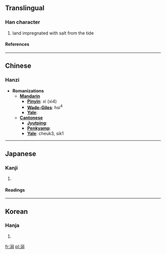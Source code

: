 ==Translingual==
===Han character===
{{Han char|rn=85|rad=水|as=12|sn=15|four=3712<sub>7</sub>|canj=水竹X火 (EHXF)}}
# land impregnated with salt from the tide
====References====
{{Han ref|kx=0649.160|dkj=18247|dj=1059.100|hdz=31743.090|uh=6F5F|ud=28511|bh=BCF3|bd=48371}}

----
==Chinese==
===Hanzi===


* '''Romanizations'''
** '''[[Mandarin]]'''
*** '''[[Pinyin]]''': xì (xi4)
*** '''[[Wade-Giles]]''': hsi<sup>4</sup>
*** '''[[Yale]]''': 
** '''[[Cantonese]]'''
*** '''[[Jyutping]]''':
*** '''[[Penkyamp]]''': 
*** '''[[Yale]]''': cheuk3, sik1
 

----
==Japanese==
===Kanji===
{{ja-kanji|grade=c|rs=水12}}
# {{defn|Japanese}} 
====Readings====
{{ja-readings|on=[[せき]] (seki)|kun=[[かた]] (kata)}}
 

----
==Korean==
===Hanja===
{{ko-hanja|hangeul=[[석]]|eumhun=|rv=seok|mr=sŏk|y=sek}}
# {{defn|Korean}}

[[fr:潟]]
[[pl:潟]]